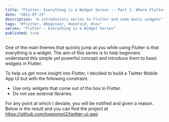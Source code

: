 ```yaml
---
title: "Flutter: Everything is a Widget Series -- Part 1: Where Flutter fits in."
date: "2021-07-23"
description: "A introductory series to Flutter and some basic widgets"
tags: "#flutter, #beginner, #android, #ios"
series: "Flutter : Everything is a Widget Series"
published: true
---
```


One of the main themes that quickly jump at you while using Flutter is that everything is a widget. The aim of this series is to help beginners understand this simple yet powerful concept and introduce them to basic widgets in Flutter.

To help us get more insight into Flutter, I decided to build a Twitter Mobile App UI but with the following constraint.

* Use only widgets that come out of the box in Flutter.
* Do not use external libraries.

For any point at which I deviate, you will be notified and given a reason. Below is the result and you can find the project at https://github.com/topeomot2/twitter-ui-app